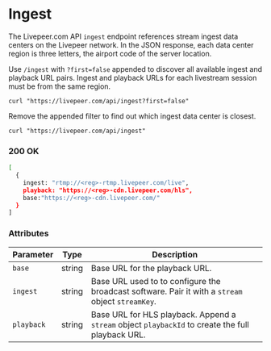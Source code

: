 
<DocsLayout>


# Ingest

The Livepeer.com API `ingest` endpoint references stream ingest data centers on the Livepeer network. In the JSON response, each data center region is three letters, the airport code of the server location.

Use `/ingest` with `?first=false` appended to discover all available ingest and playback URL pairs. Ingest and playback URLs for each livestream session must be from the same region.

`curl "https://livepeer.com/api/ingest?first=false"`

Remove the appended filter to find out which ingest data center is closest. 

`curl "https://livepeer.com/api/ingest"`

### 200 OK
```bash
[
  {
    ingest: "rtmp://<reg>-rtmp.livepeer.com/live",
    playback: "https://<reg>-cdn.livepeer.com/hls",
    base:"https://<reg>-cdn.livepeer.com/"
  }
]
```

### Attributes
| Parameter                    | Type    | Description |
| ---------------------------- | ------- |-------------------------------------- |
| `base`                       | string  | Base URL for the playback URL. |
| `ingest`                     | string  | Base URL used to to configure the broadcast software. Pair it with a `stream` object `streamKey`. |
| `playback`                   | string  | Base URL for HLS playback. Append a `stream` object `playbackId` to create the full playback URL. |

</DocsLayout>

